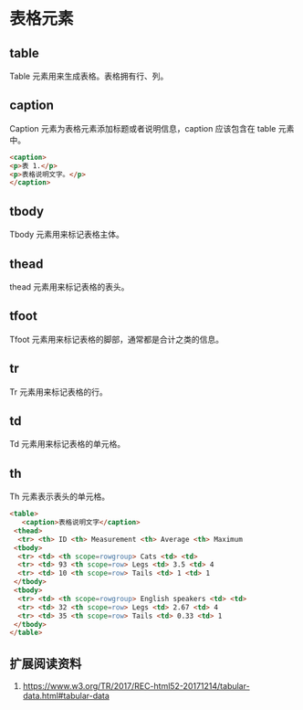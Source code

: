 # 表格元素 {#html-table}

## table

Table 元素用来生成表格。表格拥有行、列。

## caption

Caption 元素为表格元素添加标题或者说明信息，caption 应该包含在 table 元素中。

``` html
<caption>
<p>表 1.</p>
<p>表格说明文字。</p>
</caption>
```

## tbody

Tbody 元素用来标记表格主体。

## thead

thead 元素用来标记表格的表头。

## tfoot

Tfoot 元素用来标记表格的脚部，通常都是合计之类的信息。

## tr

Tr 元素用来标记表格的行。

## td

Td 元素用来标记表格的单元格。

## th

Th 元素表示表头的单元格。

``` html
<table>
   <caption>表格说明文字</caption>
 <thead>
  <tr> <th> ID <th> Measurement <th> Average <th> Maximum
 <tbody>
  <tr> <td> <th scope=rowgroup> Cats <td> <td>
  <tr> <td> 93 <th scope=row> Legs <td> 3.5 <td> 4
  <tr> <td> 10 <th scope=row> Tails <td> 1 <td> 1
 </tbody>
 <tbody>
  <tr> <td> <th scope=rowgroup> English speakers <td> <td>
  <tr> <td> 32 <th scope=row> Legs <td> 2.67 <td> 4
  <tr> <td> 35 <th scope=row> Tails <td> 0.33 <td> 1
 </tbody>
</table>
```

## 扩展阅读资料

1. <https://www.w3.org/TR/2017/REC-html52-20171214/tabular-data.html#tabular-data>

